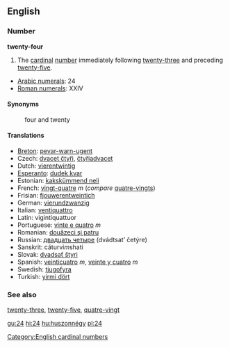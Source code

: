 ==English==

===Number===
'''twenty-four'''
#The [[cardinal]] [[number]] immediately following [[twenty-three]] and preceding [[twenty-five]].

*[[w:Arabic Numerals|Arabic numerals]]: 24
*[[w:Roman numerals|Roman numerals]]: XXIV

====Synonyms====
:four and twenty

====Translations====
*[[Breton]]: [[pevar-warn-ugent]]
*Czech: [[dvacet čtyři]], [[čtyřiadvacet]]
*Dutch: [[vierentwintig]]
*[[Esperanto]]: [[dudek kvar]]
*Estonian: [[kakskümmend neli]]
*French: [[vingt-quatre]] ''m'' (''compare'' [[quatre-vingts]])
*Frisian: [[fjouwerentweintich]]
*German: [[vierundzwanzig]]
*Italian: [[ventiquattro]]
*Latin: vigintiquattuor
*Portuguese: [[vinte e quatro]] ''m''
*Romanian: [[douăzeci şi patru]]
*Russian: [[двадцать четыре]] (dvádtsat’ četýre)
*Sanskrit: cáturvi''m''shati
*Slovak: [[dvadsať štyri]]
*Spanish: [[veinticuatro]] ''m'', [[veinte y cuatro]] ''m''
*Swedish: [[tjugofyra]]
*Turkish: [[yirmi dört]]

===See also===

[[twenty-three]], [[twenty-five]], [[quatre-vingt]]

[[Category:English cardinal numbers]]

[[gu:24]]
[[hi:24]]
[[hu:huszonnégy]]
[[pl:24]]